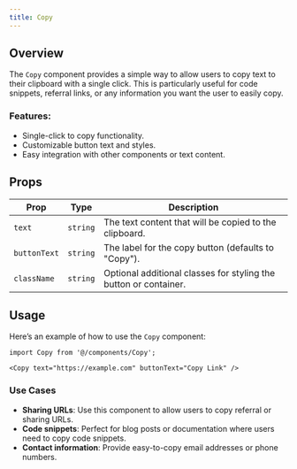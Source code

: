 ```yaml
---
title: Copy 
---
```


## Overview

The `Copy` component provides a simple way to allow users to copy text to their clipboard with a single click. This is particularly useful for code snippets, referral links, or any information you want the user to easily copy.

### Features:
- Single-click to copy functionality.
- Customizable button text and styles.
- Easy integration with other components or text content.

## Props

| Prop        | Type       | Description                                                         |
| ----------- | ---------- | ------------------------------------------------------------------- |
| `text`      | `string`   | The text content that will be copied to the clipboard.               |
| `buttonText`| `string`   | The label for the copy button (defaults to "Copy").                  |
| `className` | `string`   | Optional additional classes for styling the button or container.     |

## Usage

Here’s an example of how to use the `Copy` component:

```tsx
import Copy from '@/components/Copy';

<Copy text="https://example.com" buttonText="Copy Link" />
```

### Use Cases

- **Sharing URLs**: Use this component to allow users to copy referral or sharing URLs.
- **Code snippets**: Perfect for blog posts or documentation where users need to copy code snippets.
- **Contact information**: Provide easy-to-copy email addresses or phone numbers.
